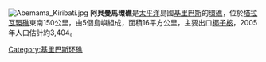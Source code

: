 {{noteTA
| T  = zh-cn:阿贝马马环礁; zh-tw:阿貝曼馬環礁
| 1  = zh-cn:阿贝马马; zh-tw:阿貝曼馬
}} 

[[File:Abemama_Kiribati.jpg|thumb]]
'''阿貝曼馬環礁'''是[[太平洋|太平洋]]島國[[基里巴斯|基里巴斯]]的[[環礁|環礁]]，位於[[塔拉瓦環礁|塔拉瓦環礁]]東南150公里，由5個島嶼組成，面積16平方公里，主要出口[[椰子核|椰子核]]，2005年人口估計約3,404。

{{coord|0|24|N|173|52|E|display=title}}

{{Kiribati-stub}}
[[Category:基里巴斯环礁|Category:基里巴斯环礁]]